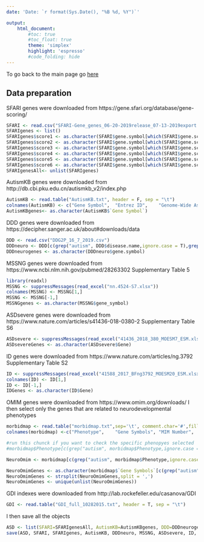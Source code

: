 ```yaml
---
date: 'Date: `r format(Sys.Date(), "%B %d, %Y")`'

output:
    html_document:
        #toc: true
        #toc_float: true
        theme: 'simplex'
        highlight: 'espresso'
        #code_folding: hide
---
```



To go back to the main page go [here](../../NDD.html)


## Data preparation
SFARI genes were downloaded from https://gene.sfari.org/database/gene-scoring/

```r
SFARI <- read.csv("SFARI-Gene_genes_06-20-2019release_07-13-2019export.csv")
SFARIgenes <- list()
SFARIgenes$score1 <- as.character(SFARI$gene.symbol[which(SFARI$gene.score==1)])
SFARIgenes$score2 <- as.character(SFARI$gene.symbol[which(SFARI$gene.score==2)])
SFARIgenes$score3 <- as.character(SFARI$gene.symbol[which(SFARI$gene.score==3)])
SFARIgenes$score4 <- as.character(SFARI$gene.symbol[which(SFARI$gene.score==4)])
SFARIgenes$score5 <- as.character(SFARI$gene.symbol[which(SFARI$gene.score==5)])
SFARIgenes$score6 <- as.character(SFARI$gene.symbol[which(SFARI$gene.score==6)])
SFARIgenesAll<- unlist(SFARIgenes)
```

AutismKB genes were downloaded from http://db.cbi.pku.edu.cn/autismkb_v2/index.php
```r
AutismKB <- read.table("AutismKB.txt", header = F, sep = "\t")
colnames(AutismKB) <- c("Gene Symbol",	"Entrez ID",	"Genome-Wide Association Studies",	"CNV/SV Studies",	"Linkage Analyses",	"Low-Scale Genetic Association Studies",	"Expression Profilings",	"NGS de novo Mutation Studies",	"NGS Mosaic Mutation Studies",	"NGS Other Studies",	"Low-Scale Gene Studies",	"total score")
AutismKBgenes<- as.character(AutismKB$`Gene Symbol`)
```

DDD genes were downloaded from https://decipher.sanger.ac.uk/about#downloads/data
```r
DDD <- read.csv("DDG2P_16_7_2019.csv")
DDDneuro <- DDD[c(grep("autism", DDD$disease.name,ignore.case = T),grep("intellectual", DDD$disease.name,ignore.case = T),grep("neurodevelopm", DDD$disease.name, ignore.case = T)),]
DDDneurogenes <- as.character(DDDneuro$gene.symbol)
```

MSSNG genes were downloaded from https://www.ncbi.nlm.nih.gov/pubmed/28263302 Supplementary Table 5
```r
library(readxl)
MSSNG <- suppressMessages(read_excel("nn.4524-S7.xlsx"))
colnames(MSSNG) <- MSSNG[1,]
MSSNG <- MSSNG[-1,] 
MSSNGgenes <- as.character(MSSNG$gene_symbol)
```

ASDsevere genes were downloaded from https://www.nature.com/articles/s41436-018-0380-2 Supplementary Table S6
```r
ASDsevere <- suppressMessages(read_excel("41436_2018_380_MOESM7_ESM.xlsx"))
ASDsevereGenes <- as.character(ASDsevere$Gene)
```

ID genes were downloaded from https://www.nature.com/articles/ng.3792 Supplementary Table S2
```r
ID <- suppressMessages(read_excel("41588_2017_BFng3792_MOESM20_ESM.xlsx"))
colnames(ID) <- ID[1,]
ID <- ID[-1,] 
IDGenes <- as.character(ID$Gene)
```

OMIM genes were downloaded from https://www.omim.org/downloads/
I then select only the genes that are related to neurodevelopmental phenotypes
```r
morbidmap <- read.table("morbidmap.txt",sep='\t', comment.char='#',fill = T, header = F,quote = "" )
colnames(morbidmap) <-c("Phenotype",	"Gene Symbols",	"MIM Number",	"Cyto Location")

#run this chunck if you want to check the specific phenopyes selected
#morbidmap$Phenotype[c(grep("autism", morbidmap$Phenotype,ignore.case = T),grep("intellectual", morbidmap$Phenotype,ignore.case = T),grep("neurodevelopm", morbidmap$Phenotype,ignore.case = T))]

NeuroOmim <- morbidmap[c(grep("autism", morbidmap$Phenotype,ignore.case = T),grep("intellectual", morbidmap$Phenotype,ignore.case = T),grep("neurodevelopm", morbidmap$Phenotype,ignore.case = T)),]

NeuroOmimGenes <- as.character(morbidmap$`Gene Symbols`[c(grep("autism", morbidmap$Phenotype,ignore.case = T),grep("intellectual", morbidmap$Phenotype,ignore.case = T),grep("neurodevelopm", morbidmap$Phenotype,ignore.case = T))])
NeuroOmimGenes <- strsplit(NeuroOmimGenes,split = ',')
NeuroOmimGenes <- unique(unlist(NeuroOmimGenes))
```

GDI indexes were downloaded from http://lab.rockefeller.edu/casanova/GDI
```r
GDI <- read.table("GDI_full_10282015.txt", header = T, sep = "\t")
```

I then save all the objects
```r
ASD <- list(SFARI=SFARIgenesAll, AutismKB=AutismKBgenes, DDD=DDDneurogenes, MSSNG=MSSNGgenes, ASDsevere=ASDsevereGenes, ID=IDGenes, OMIM= NeuroOmimGenes)
save(ASD, SFARI, SFARIgenes, AutismKB, DDDneuro, MSSNG, ASDsevere, ID, NeuroOmim, GDI, file = "../../Data/ASD.RData")
```

